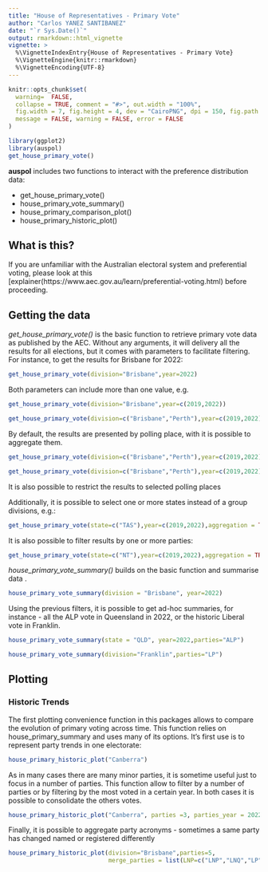 ```yaml
---
title: "House of Representatives - Primary Vote"
author: "Carlos YANEZ SANTIBANEZ"
date: "`r Sys.Date()`"
output: rmarkdown::html_vignette
vignette: >
  %\VignetteIndexEntry{House of Representatives - Primary Vote}
  %\VignetteEngine{knitr::rmarkdown}
  %\VignetteEncoding{UTF-8}
---
```


```r

knitr::opts_chunk$set(
  warning=  FALSE,
  collapse = TRUE, comment = "#>", out.width = "100%",
  fig.width = 7, fig.height = 4, dev = "CairoPNG", dpi = 150, fig.path = "man/figures/house-primary-vote",
  message = FALSE, warning = FALSE, error = FALSE
)

library(ggplot2)
library(auspol)
get_house_primary_vote()

```

**auspol** includes two functions to interact with the preference distribution data:

- get_house_primary_vote()
- house_primary_vote_summary()
- house_primary_comparison_plot()
- house_primary_historic_plot()

## What is this?

If you are unfamiliar with the Australian electoral system and preferential voting, please look at this [explainer(https://www.aec.gov.au/learn/preferential-voting.html) before proceeding.


## Getting the data

*get_house_primary_vote()* is the basic function to retrieve primary vote data as published by the AEC. Without any arguments, it will delivery all the results for all elections, but it comes with parameters to facilitate filtering.
For instance, to get the results for Brisbane for 2022:

```r
get_house_primary_vote(division="Brisbane",year=2022)
```

Both parameters can include more than one value, e.g.

```r
get_house_primary_vote(division="Brisbane",year=c(2019,2022))
```

```r
get_house_primary_vote(division=c("Brisbane","Perth"),year=c(2019,2022))
```

By default, the results are presented by polling place, with it is possible to aggregate them.

```r
get_house_primary_vote(division=c("Brisbane","Perth"),year=c(2019,2022),aggregation = TRUE)
```


```r
get_house_primary_vote(division=c("Brisbane","Perth"),year=c(2019,2022), polling_places = c("Yokine North"))
```

It is also possible to restrict the results to selected polling places



Additionally, it is possible to select one or more states instead of a group divisions, e.g.:

```r
get_house_primary_vote(state=c("TAS"),year=c(2019,2022),aggregation = TRUE)
```

It is also possible to filter results by one or more parties:

```r
get_house_primary_vote(state=c("NT"),year=c(2019,2022),aggregation = TRUE, party_abb=c("ALP","CLP"))

```


*house_primary_vote_summary()* builds on the basic function and summarise data
.
```r
house_primary_vote_summary(division = "Brisbane", year=2022)
```

Using the previous filters,  it is possible to get ad-hoc summaries, for instance - all the ALP vote in Queensland in 2022, or the historic Liberal vote in Franklin.

```r

house_primary_vote_summary(state = "QLD", year=2022,parties="ALP")

```



```r
house_primary_vote_summary(division="Franklin",parties="LP")
```


## Plotting 

### Historic Trends


The first plotting convenience function in this packages allows to compare the evolution of primary voting across time. This function relies on house_primary_summary and uses many of its options. It's first use is to represent party trends in one electorate:

```r
house_primary_historic_plot("Canberra")
```

As in many cases there are many minor parties, it is sometime useful just to focus in a number of parties. This function allow to filter by a number of parties or by filtering by the most voted in a certain year. In both cases it is possible to consolidate the others votes.



```r
house_primary_historic_plot("Canberra", parties =3, parties_year = 2022, include_others = TRUE )

```

Finally, it is possible to aggregate party acronyms - sometimes a same party has changed named or registered differently

```r

house_primary_historic_plot(division="Brisbane",parties=5,
                            merge_parties = list(LNP=c("LNP","LNQ","LP"))) 

```


